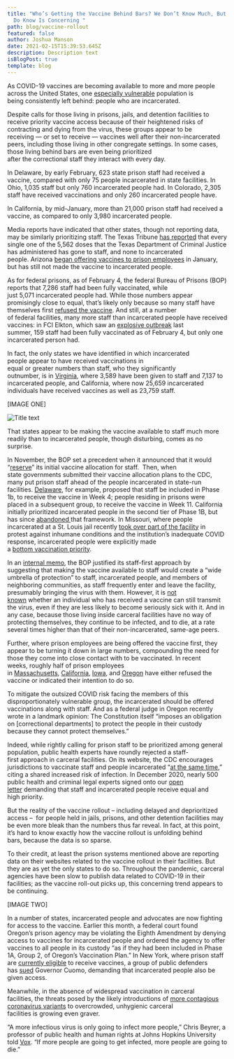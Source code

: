 ```yaml
---
title: "Who’s Getting the Vaccine Behind Bars? We Don’t Know Much, But What We
  Do Know Is Concerning "
path: blog/vaccine-rollout
featured: false
author: Joshua Manson
date: 2021-02-15T15:39:53.645Z
description: Description text
isBlogPost: true
template: blog
---
```

As COVID-19 vaccines are becoming available to more and more people across the United States, one [especially vulnerable](https://jamanetwork.com/journals/jama/fullarticle/2768249) population is being consistently left behind: people who are incarcerated. 

Despite calls for those living in prisons, jails, and detention facilities to receive priority vaccine access because of their heightened risks of contracting and dying from the virus, these groups appear to be receiving — or set to receive — vaccines well after their non-incarcerated peers, including those living in other congregate settings. In some cases, those living behind bars are even being prioritized after the correctional staff they interact with every day. 

In Delaware, by early February, 623 state prison staff had received a vaccine, compared with only 75 people incarcerated in state facilities. In Ohio, 1,035 staff but only 760 incarcerated people had. In Colorado, 2,305 staff have received vaccinations and only 260 incarcerated people have. 

In California, by mid-January, more than 21,000 prison staff had received a vaccine, as compared to only 3,980 incarcerated people.  

Media reports have indicated that other states, though not reporting data, may be similarly prioritizing staff. The Texas Tribune [has reported](https://www.texastribune.org/2021/02/03/texas-prisons-coronavirus-vaccine/) that every single one of the 5,562 doses that the Texas Department of Criminal Justice has administered has gone to staff, and none to incarcerated people. Arizona [began offering vaccines to prison employees](https://ktar.com/story/3861108/agency-starts-offering-coronavirus-vaccine-to-arizona-corrections-officers/) in January, but has still not made the vaccine to incarcerated people. 

As for federal prisons, as of February 4, the federal Bureau of Prisons (BOP) reports that 7,286 staff had been fully vaccinated, while just 5,071 incarcerated people had. While those numbers appear promisingly close to equal, that’s likely only because so many staff have themselves first [refused the vaccine](https://www.vice.com/en/article/qjpnwv/covid-19-devastated-prisons-now-some-inside-dont-want-the-vaccine). And still, at a number of federal facilities, many more staff than incarcerated people have received vaccines: in FCI Elkton, which saw an [explosive outbreak](https://www.fox19.com/2020/07/15/more-than-covid-cases-ohio-federal-prison-health-officials-say/) last summer, 159 staff had been fully vaccinated as of February 4, but only one incarcerated person had. 

In fact, the only states we have identified in which incarcerated people appear to have received vaccinations in equal or greater numbers than staff, who they significantly outnumber, is in [Virginia](https://vadoc.virginia.gov/news-press-releases/2021/covid-19-updates/), where 3,589 have been given to staff and 7,137 to incarcerated people, and California, where now 25,659 incarcerated individuals have received vaccines as well as 23,759 staff.   

\[IMAGE ONE]

![](vaccine-blog-maps-1-.png "Title text")

That states appear to be making the vaccine available to staff much more readily than to incarcerated people, though disturbing, comes as no surprise.  

In November, the BOP set a precedent when it announced that it would “[reserve](https://apnews.com/article/coronavirus-pandemic-prisons-85361fcf7cda33c7b6afb5ad8d2df8a2)” its initial vaccine allocation for staff.  Then, when state governments submitted their vaccine allocation plans to the CDC, many put prison staff ahead of the people incarcerated in state-run facilities. [Delaware](https://coronavirus.delaware.gov/wp-content/uploads/sites/177/2021/01/COVID-19-Vaccination-Playbook-DE-V11_010721_FINAL.pdf#page=59), for example, proposed that staff be included in Phase 1b, to receive the vaccine in Week 4; people residing in prisons were placed in a subsequent group, to receive the vaccine in Week 11. California initially prioritized incarcerated people in the second tier of Phase 1B, but has since [abandoned ](https://www.sacbee.com/news/equity-lab/article248785125.html)that framework. In Missouri, where people incarcerated at a St. Louis jail recently [took over part of the facility](https://www.aljazeera.com/news/2021/2/8/st-louis-jail-riot-prompts-calls-for-better-covid-measures) in protest against inhumane conditions and the institution’s inadequate COVID response, incarcerated people were explicitly made a [bottom vaccination priority](https://fox4kc.com/tracking-coronavirus/kansas-inmates-among-first-to-get-vaccine-missouri-prisoners-are-last/). 

In an [internal memo](https://www.forbes.com/sites/walterpavlo/2020/12/21/federal-bureau-of-prisons-starts-vaccination-of-staff-inmates-soon-thereafter/?sh=52025a0baa96), the BOP justified its staff-first approach by suggesting that making the vaccine available to staff would create a “wide umbrella of protection” to staff, incarcerated people, and members of neighboring communities, as staff frequently enter and leave the facility, presumably bringing the virus with them. However, it is [not known](https://www.bbc.com/future/article/20210203-why-vaccinated-people-may-still-be-able-to-spread-covid-19) whether an individual who has received a vaccine can still transmit the virus, even if they are less likely to become seriously sick with it. And in any case, because those living inside carceral facilities have no way of protecting themselves, they continue to be infected, and to die, at a rate several times higher than that of their non-incarcerated, same-age peers.  

Further, where prison employees are being offered the vaccine first, they appear to be turning it down in large numbers, compounding the need for those they come into close contact with to be vaccinated. In recent weeks, roughly half of prison employees in [Massachusetts](https://www.wgbh.org/news/local-news/2021/02/08/more-than-half-of-mass-corrections-workers-have-refused-covid-vaccine), [California](https://www.sacbee.com/news/politics-government/the-state-worker/article249123895.html), [Iowa](https://www.desmoinesregister.com/story/news/2021/01/28/prison-workers-refuse-covid-19-vaccine-iowa-department-of-corrections/4294691001/), and [Oregon](https://www.wweek.com/news/2021/02/10/state-officials-expect-45-of-oregon-prison-staff-to-refuse-a-covid-19-vaccine/) have either refused the vaccine or indicated their intention to do so. 

To mitigate the outsized COVID risk facing the members of this disproportionately vulnerable group, the incarcerated should be offered vaccinations along with staff. And as a federal judge in Oregon recently wrote in a landmark opinion: The Constitution itself “imposes an obligation on \[correctional departments] to protect the people in their custody because they cannot protect themselves.” 

Indeed, while rightly calling for prison staff to be prioritized among general population, public health experts have roundly rejected a staff-first approach in carceral facilities. On its website, the CDC encourages jurisdictions to vaccinate staff and people incarcerated “[at the same time](https://www.cdc.gov/coronavirus/2019-ncov/community/correction-detention/vaccine-faqs.html),” citing a shared increased risk of infection. In December 2020, nearly 500 public health and criminal legal experts signed onto our [open letter](https://docs.google.com/document/d/1Rlz5lCDHLCJ4Pnhl0mdNl3VeRSuBu8QWblRtjXu6zN0/edit) demanding that staff and incarcerated people receive equal and high priority. 

But the reality of the vaccine rollout – including delayed and deprioritized access –  for people held in jails, prisons, and other detention facilities may be even more bleak than the numbers thus far reveal. In fact, at this point, it’s hard to know exactly how the vaccine rollout is unfolding behind bars, because the data is so sparse.  

To their credit, at least the prison systems mentioned above are reporting data on their websites related to the vaccine rollout in their facilities. But they are as yet the only states to do so. Throughout the pandemic, carceral agencies have been slow to publish data related to COVID-19 in their facilities; as the vaccine roll-out picks up, this concerning trend appears to be continuing.   



\[IMAGE TWO]



In a number of states, incarcerated people and advocates are now fighting for access to the vaccine. Earlier this month, a federal court found Oregon’s prison agency may be violating the Eighth Amendment by denying access to vaccines for incarcerated people and ordered the agency to offer vaccines to all people in its custody “as if they had been included in Phase 1A, Group 2, of Oregon’s Vaccination Plan.” In New York, where prison staff are [currently eligible](https://www.governor.ny.gov/news/governor-cuomo-announces-additional-new-yorkers-individuals-75-and-older-can-begin-scheduling) to receive vaccines, a group of public defenders has [sued](https://lawandcrime.com/covid-19-pandemic/inmates-citing-dangerous-conditions-sue-gov-cuomo-to-get-covid-19-vaccine-access-that-jail-employees-are-getting/) Governor Cuomo, demanding that incarcerated people also be given access. 

Meanwhile, in the absence of widespread vaccination in carceral facilities, the threats posed by the likely introductions of [more contagious coronavirus variants](https://www.cidrap.umn.edu/news-perspective/2021/01/cdc-variant-covid-19-strain-likely-circulating-many-states) to overcrowded, unhygienic carceral facilities is growing even graver.  

“A more infectious virus is only going to infect more people,” Chris Beyrer, a professor of public health and human rights at Johns Hopkins University told [Vox](https://www.vox.com/22256219/covid-19-new-variants-prisons-jails-vaccines-masks). “If more people are going to get infected, more people are going to die.”